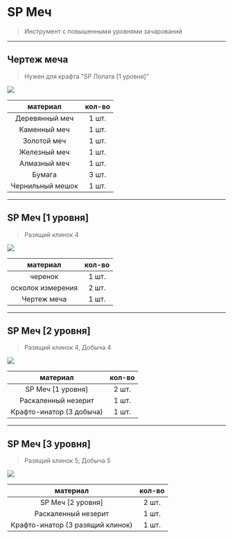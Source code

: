 # SP Меч
> Инструмент с повышенными уровнями зачарований

--------

## Чертеж меча 
> Нужен для крафта "SP Лопата [1 уровня]"

<img src="https://raw.githubusercontent.com/mc-eternity/web-wikipages/refs/heads/master/assets/draw_sword.webp" />

| материал | кол-во |
| :---------: | :---------: |
| Деревянный меч | 1 шт. |
| Каменный меч | 1 шт. |
| Золотой меч | 1 шт. |
| Железный меч | 1 шт. |
| Алмазный меч | 1 шт. |
| Бумага | 3 шт. |
| Чернильный мешок | 1 шт. |

--------

## SP Меч [1 уровня]
> Разящий клинок 4

<img src="https://raw.githubusercontent.com/mc-eternity/web-wikipages/refs/heads/master/assets/spsword.webp" />

| материал | кол-во |
| :---------: | :---------: |
| черенок | 1 шт. |
| осколок измерения | 2 шт. |
| Чертеж меча | 1 шт. |

--------

## SP Меч [2 уровня]
> Разящий клинок 4, Добыча 4

<img src="https://raw.githubusercontent.com/mc-eternity/web-wikipages/refs/heads/master/assets/spsword2.webp" />

| материал | кол-во |
| :---------: | :---------: |
| SP Меч [1 уровня] | 2 шт. |
| Раскаленный незерит | 1 шт. |
| Крафто-инатор (3 добыча) | 1 шт. |

--------

## SP Меч [3 уровня]
> Разящий клинок 5, Добыча 5

<img src="https://raw.githubusercontent.com/mc-eternity/web-wikipages/refs/heads/master/assets/spsword3.webp" />

| материал | кол-во |
| :---------: | :---------: |
| SP Меч [2 уровня] | 2 шт. |
| Раскаленный незерит | 1 шт. |
| Крафто-инатор (3 разящий клинок) | 1 шт. |
